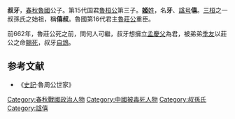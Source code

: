 {{模板:Infobox 先秦人物
|名稱=叔牙
|姓=[[姬姓|姬]]
|氏=[[叔孫氏|叔孫]]
|名=牙
|字=
|别名=僖叔
|别字=
|諡号=僖
|官位=[[魯國|魯國]][[卿|卿]]
|時代=春秋
|國家=魯國
|身份=卿
|出生=
|逝世=前662年
|父=[[魯桓公|魯桓公]]
|子女=[[公孫茲|公孫茲]]、[[武仲休|武仲休]]
}}

'''叔牙'''{{BD||？|前662年||catIdx=S}}，[[春秋|春秋]][[魯國|魯國]]公子。第15代国君[[魯桓公|魯桓公]]第三子。[[姬姓|'''姬'''姓]]，名'''牙'''、[[諡号|諡号]]'''僖'''。[[三桓|三桓]]之一叔孫氏之始祖，稱'''僖叔'''。魯國第16代君主[[魯莊公|魯莊公]]重臣。

前662年，魯莊公死之前，問何人可繼，叔牙想擁立[[孟慶父|孟慶父]]為君，被弟弟[[季友|季友]]以莊公之命[[賜死|賜死]]，叔牙[[自鴆|自鴆]]。

==参考文献==
*《[[史記|史記]]·魯周公世家》

{{三桓}}

[[Category:春秋戰國政治人物|Category:春秋戰國政治人物]]
[[Category:中國被毒死人物|Category:中國被毒死人物]]
[[Category:叔孫氏|Category:叔孫氏]]
[[Category:諡僖|Category:諡僖]]